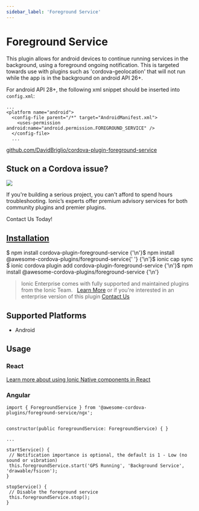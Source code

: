 ```yaml
---
sidebar_label: 'Foreground Service'
---
```



# Foreground Service

This plugin allows for android devices to continue running services in the background, using a
foreground ongoing notification. This is targeted towards use with plugins such as
'cordova-geolocation' that will not run while the app is in the background on android API 26+.

For android API 28+, the following xml snippet should be inserted into `config.xml`:

```
...
<platform name="android">
  <config-file parent="/*" target="AndroidManifest.xml">
    <uses-permission android:name="android.permission.FOREGROUND_SERVICE" />
  </config-file>
  ...
```

<p>
  <a href="https://github.com/DavidBriglio/cordova-plugin-foreground-service" target="_blank" rel="noopener" className="git-link">github.com/DavidBriglio/cordova-plugin-foreground-service</a>
</p>

<h2>Stuck on a Cordova issue?</h2>
<DocsCard
  className="cordova-ee-card"
  header="Don't waste precious time on plugin issues."
  href="https://ionicframework.com/sales?product_of_interest=Ionic%20Native"
>
  <div>
    <img src="/docs/icons/native-cordova-bot.png" className="cordova-ee-img" />
    <p>If you're building a serious project, you can't afford to spend hours troubleshooting. Ionic’s experts offer premium advisory services for both community plugins and premier plugins.</p>
    <DocsButton className="native-ee-detail">Contact Us Today!</DocsButton>
  </div>
</DocsCard>

<h2 id="installation">
  <a href="#installation">Installation</a>
</h2>
<Tabs
  groupId="runtime"
  defaultValue="Capacitor"
  values={[
    { value: 'Capacitor', label: 'Capacitor' },
    { value: 'Cordova', label: 'Cordova' },
    { value: 'Enterprise', label: 'Enterprise' },
  ]}
>
  <TabItem value="Capacitor">
    <CodeBlock className="language-shell">
      $ npm install cordova-plugin-foreground-service {'\n'}$ npm install @awesome-cordova-plugins/foreground-service{' '}
      {'\n'}$ ionic cap sync
    </CodeBlock>
  </TabItem>
  <TabItem value="Cordova">
    <CodeBlock className="language-shell">
      $ ionic cordova plugin add cordova-plugin-foreground-service {'\n'}$ npm install
      @awesome-cordova-plugins/foreground-service {'\n'}
    </CodeBlock>
  </TabItem>
  <TabItem value="Enterprise">
    <blockquote>
      Ionic Enterprise comes with fully supported and maintained plugins from the Ionic Team. &nbsp;
      <a className="btn" href="https://ionic.io/docs/premier-plugins">Learn More</a> or if you're interested in an enterprise version of this plugin <a className="btn" href="https://ionicframework.com/sales?product_of_interest=Ionic%20Enterprise%20Engine">Contact Us</a>
    </blockquote>
  </TabItem>
</Tabs>

## Supported Platforms

- Android

## Usage

### React

[Learn more about using Ionic Native components in React](../native-community.md#react)

### Angular

```tsx
import { ForegroundService } from '@awesome-cordova-plugins/foreground-service/ngx';


constructor(public foregroundService: ForegroundService) { }

...

startService() {
 // Notification importance is optional, the default is 1 - Low (no sound or vibration)
 this.foregroundService.start('GPS Running', 'Background Service', 'drawable/fsicon');
}

stopService() {
 // Disable the foreground service
 this.foregroundService.stop();
}

```
